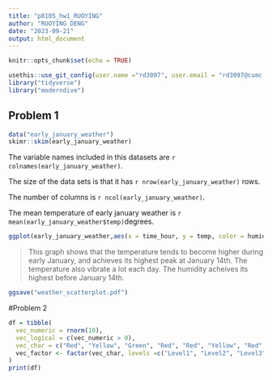 ```yaml
---
title: "p8105_hw1_RUOYING"
author: "RUOYING DENG"
date: "2023-09-21"
output: html_document
---
```


```r
knitr::opts_chunk$set(echo = TRUE)
```

```r
usethis::use_git_config(user.name ="rd3097", user.email = "rd3097@cumc.columbica.edu")
library("tidyverse")
library("moderndive")
```
## Problem 1
```r
data("early_january_weather")
skimr::skim(early_january_weather)
```
The variable names included in this datasets are `r colnames(early_january_weather)`.

The size of the data sets is that it has `r nrow(early_january_weather)` rows.

The number of columns is `r ncol(early_january_weather)`.

The mean temperature of early january weather is `r mean(early_january_weather$temp)`degrees.

```r
ggplot(early_january_weather,aes(x = time_hour, y = temp, color = humid)) + geom_point()
```
> This graph shows that the temperature tends to become higher during early January, and achieves its highest peak at January 14th. The temperature also vibrate a lot each day. The humidity acheives its highest before January 14th.

```r
ggsave("weather_scatterplot.pdf")
```

#Problem 2
```r

df = tibble(
  vec_numeric = rnorm(10),
  vec_logical = c(vec_numeric > 0),
  vec_char = c("Red", "Yellow", "Green", "Red", "Red", "Yellow", "Red", "Green", "Green", "Yellow"),
  vec_factor <- factor(vec_char, levels =c("Level1", "Level2", "Level3"))
)
print(df)
```
